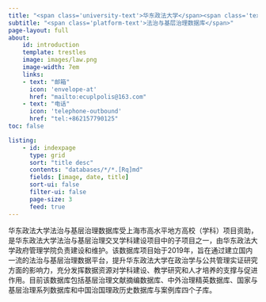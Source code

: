 ```yaml
---
title: "<span class='university-text'>华东政法大学</span><span class='text-line'></span>"
subtitle: "<span class='platform-text'>法治与基层治理数据库</span>"
page-layout: full
about:
    id: introduction
    template: trestles
    image: images/law.png
    image-width: 7em
    links:
    - text: "邮箱"
      icon: 'envelope-at' 
      href: "mailto:ecuplpolis@163.com"
    - text: "电话"
      icon: 'telephone-outbound' 
      href: "tel:+862157790125"
toc: false

listing: 
    - id: indexpage
      type: grid
      sort: "title desc"
      contents: "databases/*/*.[Rq]md"
      fields: [image, date, title]
      sort-ui: false
      filter-ui: false
      page-size: 3
      feed: true
---
```


::: {#introduction}
华东政法大学法治与基层治理数据库受上海市高水平地方高校（学科）项目资助，是华东政法大学法治与基层治理交叉学科建设项目中的子项目之一，由华东政法大学政府管理学院负责建设和维护。该数据库项目始于2019年，旨在通过建立国内一流的法治与基层治理数据平台，提升华东政法大学在政治学与公共管理实证研究方面的影响力，充分发挥数据资源对学科建设、教学研究和人才培养的支撑与促进作用。目前该数据库包括基层治理文献摘编数据库、中外治理精英数据库、国家与基层治理系列数据库和中国治国理政历史数据库与案例库四个子库。
:::


<br><br>

::: {#indexpage}
:::







